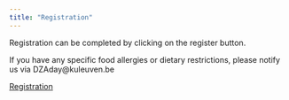 ```yaml
---
title: "Registration"
---
```


Registration can be completed by clicking on the register button. 

::: {.callout-note}
If you have any specific food allergies or dietary restrictions, please notify us via DZAday@kuleuven.be
:::

[Registration](https://icts.kuleuven.be/apps/onebutton/registrations/602124){.btn .btn-dark .btn role="button" data-toggle="tooltip" title="Click to register"}
